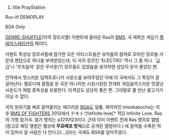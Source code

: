 #title PrayStation
{{{#!html
<iframe width="480" height="360" src="http://www.youtube.com/embed/qn1GwfHaluU" frameborder="0" allowfullscreen></iframe>
}}}
Ruv-it! DEMOPLAY

{{{#!html
<iframe width="480" height="360" src="http://www.youtube.com/embed/iWuMRAavHhw" frameborder="0" allowfullscreen></iframe>
}}}
BGA Only

[[GENRE-SHUFFLE]](이하 장르셔플) 이벤트에 올라온 Ras의 [[BMS]]. 곡 제목은 게임기 [[플레이스테이션]]의 패러디.

이벤트 특성상 장르셔플에 참가한 모든 아티스트들은 유저들의 참여로 모아진 장르들 가운데 랜덤으로 하나를 부여받았는데, 이 곡의 장르인 'ELECTRO' 역시 그 중 하나. '[[교가]]'나 '무조음악' 같은 무서운(?) 장르들도 있었음을 생각하면 상당히 운이 좋았던 편.

전작에서 멋스러운 일렉트로니카 사운드를 보여주었던 덕에 이 곡에서도 그 특징이 잘 살아난다. 멜로디에 중점을 둔 곡은 아니지만 시원시원한 전개와 게임음악스러운 맛깔난 사운드가 제법 중독성을 유발한다. 타격감도 상당히 좋은 편. 그야말로 물 만난 물고기가 아닐 수 없다.

곡의 분위기를 배로 끌어올리는 매끄러운 [[BGA]]도 일품. 제작자인 misokabocha는 이후 [[BMS OF FIGHTERS]] 2012에서 テキトウInfinite love[* 적당 Infinite Love. Ras의 가명 참가곡. 참가 명의는 a3210123이다. 근데 이미 이벤트 전에 Ras 명의로 앨범(참고로 해당 앨범은 웹상에 '''무료배포 방식'''으로 공개된 앨범이다.) 에 음악을 수록한 적이 있어서 알 사람은 다 안다고(...)]라는 곡에도 BGA를 달아주었다.
